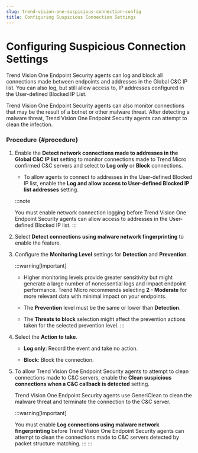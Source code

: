 ```yaml
---
slug: trend-vision-one-suspicious-connection-config
title: Configuring Suspicious Connection Settings
---
```

# Configuring Suspicious Connection Settings

Trend Vision One Endpoint Security agents can log and block all connections made between endpoints and addresses in the Global C&C IP list. You can also log, but still allow access to, IP addresses configured in the User-defined Blocked IP List.

Trend Vision One Endpoint Security agents can also monitor connections that may be the result of a botnet or other malware threat. After detecting a malware threat, Trend Vision One Endpoint Security agents can attempt to clean the infection.

### Procedure {#procedure}

1.  Enable the **Detect network connections made to addresses in the Global C&C IP list** setting to monitor connections made to Trend Micro confirmed C&C servers and select to **Log only** or **Block** connections.

    - To allow agents to connect to addresses in the User-defined Blocked IP list, enable the **Log and allow access to User-defined Blocked IP list addresses** setting.

    :::note

    You must enable network connection logging before Trend Vision One Endpoint Security agents can allow access to addresses in the User-defined Blocked IP list.
    :::

2.  Select **Detect connections using malware network fingerprinting** to enable the feature.

3.  Configure the **Monitoring Level** settings for **Detection** and **Prevention**.

    :::warning[Important]

    - Higher monitoring levels provide greater sensitivity but might generate a large number of nonessential logs and impact endpoint performance. Trend Micro recommends selecting **2 - Moderate** for more relevant data with minimal impact on your endpoints.

    - The **Prevention** level must be the same or lower than **Detection**.

    - The **Threats to block** selection might affect the prevention actions taken for the selected prevention level.
    :::

4.  Select the **Action to take**.

    - **Log only**: Record the event and take no action.

    - **Block**: Block the connection.

5.  To allow Trend Vision One Endpoint Security agents to attempt to clean connections made to C&C servers, enable the **Clean suspicious connections when a C&C callback is detected** setting.

    Trend Vision One Endpoint Security agents use GeneriClean to clean the malware threat and terminate the connection to the C&C server.

    :::warning[Important]

    You must enable **Log connections using malware network fingerprinting** before Trend Vision One Endpoint Security agents can attempt to clean the connections made to C&C servers detected by packet structure matching.
    :::
:::
